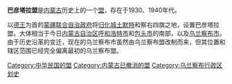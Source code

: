{{Unreferenced|time=2019-10-04}}
'''巴彦塔拉盟'''是[[内蒙古|内蒙古]]历史上的一个[[盟|盟]]，存在于1930、1940年代。

以[[德王|德王]]为首的[[蒙疆联合自治政府|蒙疆联合自治政府]]将[[归化城土默特|归化城土默特]]和察右四旗之地，设置巴彦塔拉盟。大体相当于今日[[内蒙古自治区|内蒙古自治区]][[呼和浩特市|呼和浩特市]]和[[包头市|包头市]]的南部，以及[[乌兰察布市|乌兰察布市]]。由于历史沿革的变迁，现在的乌兰察布市虽然由乌兰察布盟改制而来，但其位置和辖区范围已经完全偏离最初的乌兰察布盟。

[[Category:中华民国的盟|Category:中华民国的盟]]
[[Category:内蒙古已撤消的盟|Category:内蒙古已撤消的盟]]
[[Category:乌兰察布行政区划史|Category:乌兰察布行政区划史]]
{{内蒙古小作品}}